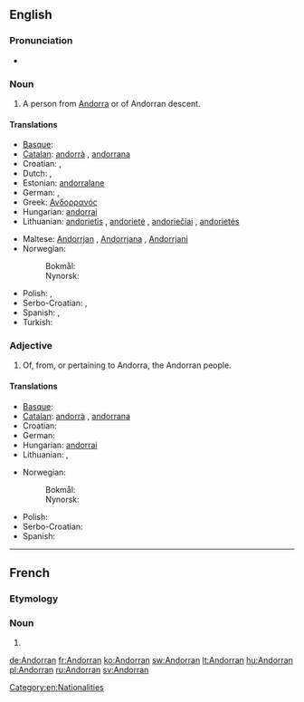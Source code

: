 {{also|andorran}}
==English==

===Pronunciation===
* {{IPA|/ænˈdɔːɹən/|lang=en}}

===Noun===
{{en-noun}}

# A person from [[Andorra]] or of Andorran descent.

====Translations====
{{trans-top|person from Andorra}}
* [[Basque]]: {{t|eu|andorratar}}
* [[Catalan]]: [[andorrà]] {{m}}, [[andorrana]] {{f}}
* Croatian: {{t|hr|Andorac|m}}, {{t|hr|Andorka|f}}
* Dutch: {{t+|nl|Andorrees|m}}, {{t|nl|Andorrese|f}}
* Estonian: [[andorralane]]
* German: {{t+|de|Andorraner|m}}, {{t+|de|Andorranerin|f}}
* Greek: [[Ανδορρανός]]
* Hungarian: [[andorrai]]
* Lithuanian: [[andorietis]] {{m}}, [[andorietė]] {{f}}, [[andoriečiai]] {{m|p}}, [[andorietės]] {{f|p}}
{{trans-mid}}
* Maltese: [[Andorrjan]] {{m}}, [[Andorrjana]] {{f}}, [[Andorrjani]] {{p}}
* Norwegian:
*: Bokmål: {{t|nb|andorraner|m}}
*: Nynorsk: {{t|nn|andorranar|m}}
* Polish: {{t+|pl|Andorczyk|m}},  {{t|pl|Andorka|f}}
* Serbo-Croatian: {{t|sh|Andorac|m}}, {{t|sh|Andorka|f}}
* Spanish: {{t+|es|andorrano|m}}, {{t-|es|andorrana|f}}
* Turkish: {{t+|tr|Andorralı}}
{{trans-bottom}}

===Adjective===
{{en-adj|-}}

# Of, from, or pertaining to Andorra, the Andorran people.

====Translations====
{{trans-top|pertaining to Andorra}}
* [[Basque]]: {{t|eu|andorratar}}
* [[Catalan]]: [[andorrà]] {{m}}, [[andorrana]] {{f}}
* Croatian: {{t|hr|andorski}}
* German: {{t+|de|andorranisch}}
* Hungarian: [[andorrai]]
* Lithuanian: {{t+|lt|andorietiškas|m|xs=Lithuanian}}, {{t+|lt|andorietiška|f|xs=Lithuanian}}
{{trans-mid}}
* Norwegian:
*: Bokmål: {{t|nb|andorransk}}
*: Nynorsk: {{t|nn|andorransk}}
* Polish: {{t+|pl|andorski|m}}
* Serbo-Croatian: {{t|sh|andorski}}
* Spanish: {{t+|es|andorrano}}
{{trans-bottom}}

[[Category:en:Nationalities]]

----

==French==

===Etymology===
{{suffix|lang=fr|Andorre|an}}

===Noun===
{{fr-noun|m|f=Andorrane}}

# {{l|en|Andorran}}

[[de:Andorran]]
[[fr:Andorran]]
[[ko:Andorran]]
[[sw:Andorran]]
[[lt:Andorran]]
[[hu:Andorran]]
[[pl:Andorran]]
[[ru:Andorran]]
[[sv:Andorran]]